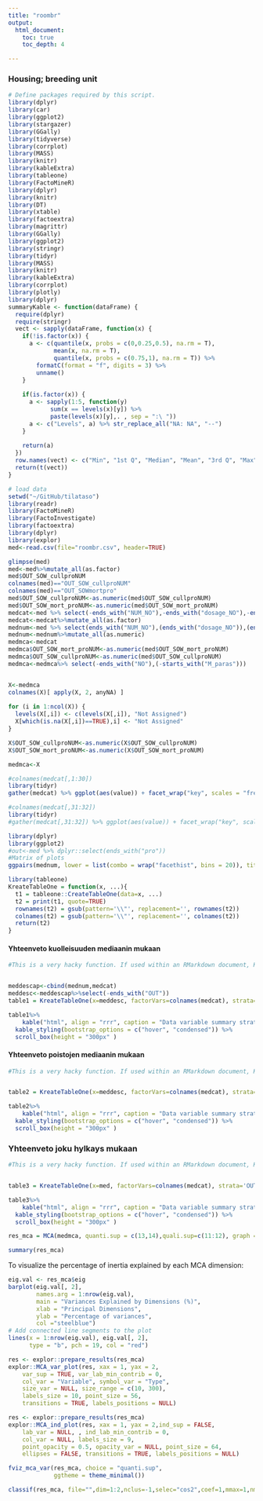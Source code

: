 ```yaml
---
title: "roombr"
output:
  html_document:
    toc: true
    toc_depth: 4

---
```


### Housing; breeding unit

```r

# Define packages required by this script.
library(dplyr)
library(car)
library(ggplot2)
library(stargazer)
library(GGally)
library(tidyverse)
library(corrplot)
library(MASS)
library(knitr)
library(kableExtra)
library(tableone)
library(FactoMineR)
library(dplyr)
library(knitr)
library(DT)
library(xtable)
library(factoextra)
library(magrittr)
library(GGally)
library(ggplot2)
library(stringr)
library(tidyr)
library(MASS)
library(knitr)
library(kableExtra)
library(corrplot)
library(plotly)
library(dplyr)
summaryKable <- function(dataFrame) {
  require(dplyr)
  require(stringr)
  vect <- sapply(dataFrame, function(x) {
    if(!is.factor(x)) { 
      a <- c(quantile(x, probs = c(0,0.25,0.5), na.rm = T), 
             mean(x, na.rm = T),
             quantile(x, probs = c(0.75,1), na.rm = T)) %>% 
        formatC(format = "f", digits = 3) %>% 
        unname() 
    }
    
    if(is.factor(x)) {
      a <- sapply(1:5, function(y) 
            sum(x == levels(x)[y]) %>% 
            paste(levels(x)[y],. , sep = ":\ ")) 
      a <- c("Levels", a) %>% str_replace_all("NA: NA", "--")
    }
    
    return(a)
  })
  row.names(vect) <- c("Min", "1st Q", "Median", "Mean", "3rd Q", "Max")
  return(t(vect))
}
```

```r
# load data
setwd("~/GitHub/tilataso")
library(readr)
library(FactoMineR)
library(FactoInvestigate)
library(factoextra)
library(dplyr)
library(explor)
med<-read.csv(file="roombr.csv", header=TRUE)
```

```r
glimpse(med)
med<-med%>%mutate_all(as.factor)
med$OUT_SOW_cullproNUM 
colnames(med)=="OUT_SOW_cullproNUM"
colnames(med)=="OUT_SOWmortpro"
med$OUT_SOW_cullproNUM<-as.numeric(med$OUT_SOW_cullproNUM)
med$OUT_SOW_mort_proNUM<-as.numeric(med$OUT_SOW_mort_proNUM)
medcat<-med %>% select(-ends_with("NUM_NO"),-ends_with("dosage_NO"),-ends_with("NUM"))
medcat<-medcat%>%mutate_all(as.factor)
mednum<-med %>% select(ends_with("NUM_NO"),(ends_with("dosage_NO")),(ends_with("NUM")))
mednum<-mednum%>%mutate_all(as.numeric)
medmca<-medcat
medmca$OUT_SOW_mort_proNUM<-as.numeric(med$OUT_SOW_mort_proNUM)
medmca$OUT_SOW_cullproNUM<-as.numeric(med$OUT_SOW_cullproNUM)
medmca<-medmca%>% select(-ends_with("NO"),(-starts_with("M_paras")))


X<-medmca   
colnames(X)[ apply(X, 2, anyNA) ]
     
for (i in 1:ncol(X)) {
  levels(X[,i]) <- c(levels(X[,i]), "Not Assigned")
  X[which(is.na(X[,i])==TRUE),i] <- "Not Assigned"
}

X$OUT_SOW_cullproNUM<-as.numeric(X$OUT_SOW_cullproNUM)
X$OUT_SOW_mort_proNUM<-as.numeric(X$OUT_SOW_mort_proNUM)

medmca<-X 
```


```r
#colnames(medcat[,1:30])
library(tidyr)
gather(medcat) %>% ggplot(aes(value)) + facet_wrap("key", scales = "free") + geom_bar(fill="lightgreen") + theme(axis.text.x = element_text(angle = 45, hjust = 1, size = 8))+   scale_fill_manual("key")
```

```r
#colnames(medcat[,31:32])
library(tidyr)
#gather(medcat[,31:32]) %>% ggplot(aes(value)) + facet_wrap("key", scales = "free") + geom_bar(fill="purple") + theme(axis.text.x = element_text(angle = 45, hjust = 1, size = 8))+   scale_fill_manual("key")
```

```r
library(dplyr)
library(ggplot2)
#out<-med %>% dplyr::select(ends_with("pro"))
#Matrix of plots
ggpairs(mednum, lower = list(combo = wrap("facethist", bins = 20)), title="Graphical overview of the numeric variables")
```


```r

library(tableone)
KreateTableOne = function(x, ...){
  t1 = tableone::CreateTableOne(data=x, ...)
  t2 = print(t1, quote=TRUE)
  rownames(t2) = gsub(pattern='\\"', replacement='', rownames(t2))
  colnames(t2) = gsub(pattern='\\"', replacement='', colnames(t2))
  return(t2)
}


```



#### Yhteenveto kuolleisuuden mediaanin mukaan

```r
#This is a very hacky function. If used within an RMarkdown document, KreateTableOne should be #called in a code chunk with \code{results='hide'} to hide the plain test results printed from #\code{tableone::CreateTableOne}. The resulting data frame should be saved as an object and used #in a second code chunk for formatted printing. Suggestions for improvement are welcomed.


meddescap<-cbind(mednum,medcat)
meddesc<-meddescap%>%select(-ends_with("OUT"))
table1 = KreateTableOne(x=meddesc, factorVars=colnames(medcat), strata='OUT_SOW_mort_dic')
```

```r

table1%>%
    kable("html", align = "rrr", caption = "Data variable summary strat by Sow mortality") %>%
  kable_styling(bootstrap_options = c("hover", "condensed")) %>% 
  scroll_box(height = "300px" )

```




#### Yhteenveto poistojen mediaanin mukaan

```r
#This is a very hacky function. If used within an RMarkdown document, KreateTableOne should be #called in a code chunk with \code{results='hide'} to hide the plain test results printed from #\code{tableone::CreateTableOne}. The resulting data frame should be saved as an object and used #in a second code chunk for formatted printing. Suggestions for improvement are welcomed.


table2 = KreateTableOne(x=meddesc, factorVars=colnames(medcat), strata='OUT_SOW_cull_dic')

```

```r

table2%>%
    kable("html", align = "rrr", caption = "Data variable summary strat by Sow cull") %>%
  kable_styling(bootstrap_options = c("hover", "condensed")) %>% 
  scroll_box(height = "300px" )

```


### Yhteenveto joku hylkays mukaan

```r
#This is a very hacky function. If used within an RMarkdown document, KreateTableOne should be #called in a code chunk with \code{results='hide'} to hide the plain test results printed from #\code{tableone::CreateTableOne}. The resulting data frame should be saved as an object and used #in a second code chunk for formatted printing. Suggestions for improvement are welcomed.


table3 = KreateTableOne(x=med, factorVars=colnames(medcat), strata='OUT_JOKUHYLK_01')
```

```r

table3%>%
    kable("html", align = "rrr", caption = "Data variable summary strat by JOKUHYLK") %>%
  kable_styling(bootstrap_options = c("hover", "condensed")) %>% 
  scroll_box(height = "300px" )

```


```r

res_mca = MCA(medmca, quanti.sup = c(13,14),quali.sup=c(11:12), graph = FALSE)

```

```r

summary(res_mca)
```

To visualize the percentage of inertia explained by each MCA dimension:
```r
eig.val <- res_mca$eig
barplot(eig.val[, 2], 
        names.arg = 1:nrow(eig.val), 
        main = "Variances Explained by Dimensions (%)",
        xlab = "Principal Dimensions",
        ylab = "Percentage of variances",
        col ="steelblue")
# Add connected line segments to the plot
lines(x = 1:nrow(eig.val), eig.val[, 2], 
      type = "b", pch = 19, col = "red")
```


```r
res <- explor::prepare_results(res_mca)
explor::MCA_var_plot(res, xax = 1, yax = 2,
    var_sup = TRUE, var_lab_min_contrib = 0,
    col_var = "Variable", symbol_var = "Type",
    size_var = NULL, size_range = c(10, 300),
    labels_size = 10, point_size = 56,
    transitions = TRUE, labels_positions = NULL)
```

```r
res <- explor::prepare_results(res_mca)
explor::MCA_ind_plot(res, xax = 1, yax = 2,ind_sup = FALSE,
    lab_var = NULL, , ind_lab_min_contrib = 0,
    col_var = NULL, labels_size = 9,
    point_opacity = 0.5, opacity_var = NULL, point_size = 64,
    ellipses = FALSE, transitions = TRUE, labels_positions = NULL)
```


```r
fviz_mca_var(res_mca, choice = "quanti.sup",
             ggtheme = theme_minimal())
```


```r
classif(res_mca, file="",dim=1:2,nclus=-1,selec="cos2",coef=1,mmax=1,nmax=10,graph=TRUE)
```

